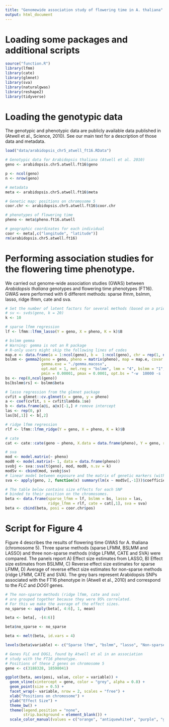 ```yaml
---
title: "Genomewide association study of flowering time in A. thaliana"
output: html_document
---
```


# Loading some packages and additional scripts
```r
source("function.R")
library(lfmm)
library(cate)
library(glmnet)
library(sva)
library(naturalgwas)
library(reshape2)
library(tidyverse)
```

# Loading the genotypic data

The genotypic and phenotypic data are publicly available data published in (Atwell et al., Science, 2010). See our main text for a description of those data and metadata.

```r
load("data/arabidopsis_chr5_atwell_ft16.RData")

# Genotypic data for Arabidopsis thaliana (Atwell et al. 2010)
geno <- arabidopsis.chr5.atwell.ft16$geno

p <- ncol(geno)
n <- nrow(geno)

# metadata
meta <- arabidopsis.chr5.atwell.ft16$meta

# Genetic map: positions on chromosome 5
coor.chr <- arabidopsis.chr5.atwell.ft16$coor.chr

# phenotypes of flowering time
pheno <- meta$pheno.ft16.atwell

# geographic coordinates for each individual
coor <- meta[,c("longitude", "latitude")]
rm(arabidopsis.chr5.atwell.ft16)
```

# Performing association studies for the flowering time phenotype.

We carried out genome-wide association studies (GWAS) between *Arabidopsis thaliana* genotypes and flowering time phenotypes (FT16). GWAS were performed with 6 different methods: sparse lfmm, bslmm, lasso, ridge lfmm, cate and sva.

```r
# Set the number of latent factors for several methods (based on a prior PCA)
# sv <- svds(geno, k = 20)
k <- 10

# sparse lfmm regression
lf <- lfmm::lfmm_lasso(Y = geno, X = pheno, K = k)$B

# bslmm gemma
# Warning: gemma is not an R package
# R-only users might skip the following lines of codes 
map.e <- data.frame(a = 1:ncol(geno), b =  1:ncol(geno), chr = rep(1, ncol(geno)))
bslmm <- gemma2(geno = geno, pheno = matrix(pheno), map = map.e, covar =  NULL, 
                gemma.exe = "./gemma.macosx", 
                opt.mat = 1, met.reg = "bslmm", lmm = "4", bslmm = "1", 
                pmin = 0.00001, pmax = 0.0001, opt.bs = "-w  10000 -s  10000")
bs <- rep(0,ncol(geno))
bs[bslmm$rs] <- bslmm$beta

# lasso regression from the glmnet package
cvfit = glmnet::cv.glmnet(x = geno, y = pheno)
a <- coef(cvfit, s = cvfit$lambda.1se) 
b <- data.frame(a@i, a@x)[-1,] # remove intercept
las <- rep(0, p)
las[b[,1]] <- b[,2]

# ridge lfmm regression
rlf <- lfmm::lfmm_ridge(Y = geno, X = pheno, K = k)$B

# cate 
cat <- cate::cate(geno ~ pheno, X.data = data.frame(pheno), Y = geno, r = k)$beta

# sva 
mod <- model.matrix(~ pheno)
mod0 <- model.matrix(~ 1, data = data.frame(pheno))
svobj <- sva::sva(t(geno), mod, mod0, n.sv = k)
modSv <- cbind(mod, svobj$sv)
# linear model between exposure and the matrix of genetic markers (with latent lariable estimate with sva)
sva <- apply(geno, 2, function(x) summary(lm(x ~ modSv[,-1]))$coefficients[2, 1])

# The table below contains size effects for each SNP
# binded to their position on the chromosomes.
beta <- data.frame(sparse_lfmm = lf, bslmm = bs, lasso = las, 
                   ridge_lfmm = rlf, cate = cat[,1], sva = sva)
beta <- cbind(beta, posi = coor.chr$pos)
```

# Script for Figure 4


Figure 4 describes the results of flowering time GWAS for A. thaliana (chromosome 5). Three sparse methods (sparse LFMM, BSLMM and LASSO) and three non-sparse methods (ridge LFMM, CATE and SVA) were compared. The panels report A) Effect size estimates from LASSO, B) Effect size estimates from BSLMM, C) Reverse effect size estimates for sparse LFMM, D) Average of reverse effect size estimates for non-sparse methods (ridge LFMM, CATE and SVA). The grey bars represent Arabidopsis SNPs associated with the FT16 phenotype in (Atwell et al., 2010) and correspond to the *FLC* and *DOG1* genes.


```r
# The non-sparse methods (ridge lfmm, cate and sva) 
# are grouped together because they were 95% correlated. 
# For this we make the average of the effect sizes.
no_sparse <- apply(beta[, 4:6], 1, mean)

beta <- beta[, -(4:6)]

beta$no_sparse <- no_sparse

beta <- melt(beta, id.vars = 4)

levels(beta$variable) <- c("Sparse lfmm", "bslmm", "lasso", "Non-sparse methods")

# Genes FLC and DOG1, found by Atwell et al in an association 
# study with the FT16 phenotype.
# Positions of these 2 genes on chromosome 5
gene <- c(3188328, 18598041)

ggplot(beta, aes(posi, value, color = variable)) +
  geom_vline(xintercept = gene, color = "grey", alpha = 0.8) +
  geom_point(size = 0.5) +
  facet_wrap(~ variable, nrow = 2, scales = "free") +
  xlab("Positions on chromosome") +
  ylab("Effect Size") +
  theme_bw() +
  theme(legend.position = "none",
        strip.background = element_blank()) +
  scale_color_manual(values = c("orange", "antiquewhite4", "purple", "grey"))

```


